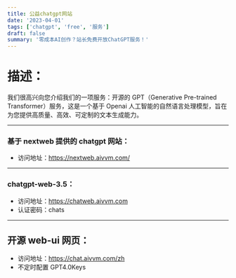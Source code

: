 ```yaml
---
title: 公益chatgpt网站
date: '2023-04-01'
tags: ['chatgpt', 'free', '服务']
draft: false
summary: '零成本AI创作？站长免费开放ChatGPT服务！'
---
```


# 描述：

我们很高兴向您介绍我们的一项服务：开源的 GPT（Generative Pre-trained Transformer）服务，这是一个基于 Openai 人工智能的自然语言处理模型，旨在为您提供高质量、高效、可定制的文本生成能力。

---

### 基于 nextweb 提供的 chatgpt 网站：

- 访问地址：https://nextweb.aivvm.com/

---

### chatgpt-web-3.5：

- 访问地址：https://chatweb.aivvm.com
- 认证密码：chats

---

## 开源 web-ui 网页：

- 访问地址：https://chat.aivvm.com/zh
- 不定时配置 GPT4.0Keys
